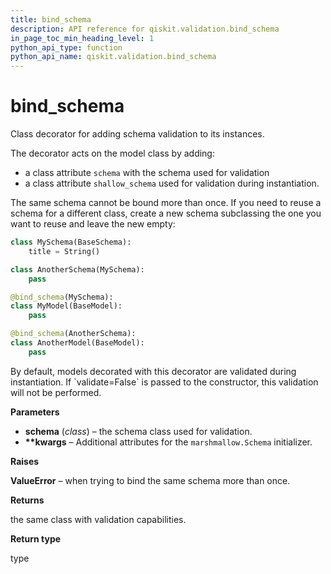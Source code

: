 ```yaml
---
title: bind_schema
description: API reference for qiskit.validation.bind_schema
in_page_toc_min_heading_level: 1
python_api_type: function
python_api_name: qiskit.validation.bind_schema
---
```


# bind\_schema

<Function id="qiskit.validation.bind_schema" github="https://github.com/qiskit/qiskit/tree/stable/0.14/qiskit/validation/base.py" signature="bind_schema(schema, **kwargs)">
  Class decorator for adding schema validation to its instances.

  The decorator acts on the model class by adding:

  *   a class attribute `schema` with the schema used for validation
  *   a class attribute `shallow_schema` used for validation during instantiation.

  The same schema cannot be bound more than once. If you need to reuse a schema for a different class, create a new schema subclassing the one you want to reuse and leave the new empty:

  ```python
  class MySchema(BaseSchema):
      title = String()

  class AnotherSchema(MySchema):
      pass

  @bind_schema(MySchema):
  class MyModel(BaseModel):
      pass

  @bind_schema(AnotherSchema):
  class AnotherModel(BaseModel):
      pass
  ```

  <Admonition title="Note" type="note">
    By default, models decorated with this decorator are validated during instantiation. If `validate=False` is passed to the constructor, this validation will not be performed.
  </Admonition>

  **Parameters**

  *   **schema** (*class*) – the schema class used for validation.
  *   **\*\*kwargs** – Additional attributes for the `marshmallow.Schema` initializer.

  **Raises**

  **ValueError** – when trying to bind the same schema more than once.

  **Returns**

  the same class with validation capabilities.

  **Return type**

  type
</Function>

